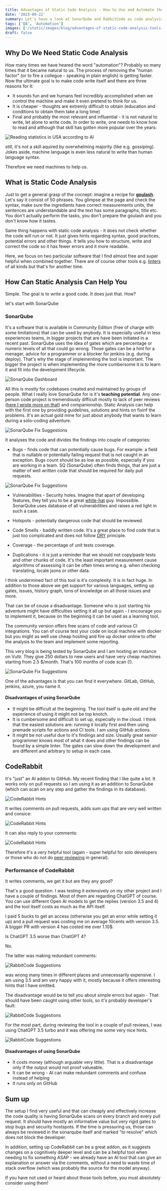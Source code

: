 ```yaml
---
title: Advantages of Static Code Analysis - How to Use and Automate the Tools.
date: '2023-09-22'
summary: Let's have a look at SonarQube and RabbitCode as code analysis tools that could help developers.
tags: ['QA', 'Automation']
images: ['/static/images/blog/advantages-of-static-code-analysis-tools-how-tos/static-code-analysis.webp']
draft: false
---
```


##  Why Do We Need Static Code Analysis

How many times we have heared the word "automation"? Probably so many times that it became natural to us. The process of removing the "human factor" (or to fire a collegue - speaking in plain english) is getting faster. Now the ultimate goal is to make code write itself and there are three reasons for it:
- It sounds fun and we humans feel incredibly accomplished when we control the machine and make it even pretend to think for us.
- It is cheaper - thoughts are extremly difficult to obtain (education and conditions to obtain them take a long time)
- Final and probably the most relevant and influential - it is not natural to write, let alone to write code. In order to write, one needs to know how to read and although that skill has gotten more popular over the years:

![Reading statistics in USA according to AI](/static/images/blog/advantages-of-static-code-analysis-tools-how-tos/skills-bard-how-many-people-read.webp)

still, it's not a skill aquired by overwhelming majority (like e.g. gossiping). Jokes aside, machine language is even less natural to write than human language syntax.

Therefore we need machines to help us.

## What is Static Code Analysis

Just to get a general grasp of the cocnept: imagine a recipe for **[goulash](https://en.wikipedia.org/wiki/Goulash)**. Let's say it consist of 50 phrases. You glimpse at the page and check the syntax, make sure the ingredients have correct measurements units, the sentences are understandable and the text has some paragraphs, title etc. You don't actually perform the tasks, you don't prepare the goulash and you don't know how it tastes.

Same thing happens with static code analysis - it does not check whether the code will run or not. It just gives hints regarding syntax, good practices, potential errors and other things. It tells you how to structure, write and correct the code so it has fewer errors and it more readable.

Here, we focus on two particular software that I find almost free and super helpful when combined together. There are of course other tools e.g. [linters](https://en.wikipedia.org/wiki/Lint_(software)) of all kinds but that's for another time.

## How Can Static Analysis Can Help You

Simple. The goal is to write a good code. It does just that. How?

let's start with SonarQube

### SonarQube


It's a software that is available in Community Edition (free of charge with some limitations) that can be used by anybody. It is especially useful in less experiences teams, in bigger projects that are have been initiated in a recent past. SonarQube uses the idea of gates which are percentage or numeric levels of all that could go wrong. Those gates can be a hint for a menager, advice for a programmer or a blocker for jenkins (e.g. during deploy). That's why the stage of implementing the tool is important. The bigger the project is when implementing the more cumbersome it is to learn it and fit into the development lifecycle.

![SonarQube Dashboard](/static/images/blog/advantages-of-static-code-analysis-tools-how-tos/sq/sonar-qube-05.webp)

All this is mostly for codebases created and maintained by groups of people. What I really love SonarQube for is it's **teaching potential**. Any one-person code project is tremendously difficult mostly to lack of peer reviews ([here I wrote more on that](/blog/peer-testing-and-everything-you-should-know-about-it)) and companionship. Static Analysis can help with the first one by providing guidelines, solutions and hints on fixinf the problems. It's an actual gold mine for just about anybody that wants to learn during a solo-coding adventure.

![SonarQube Fix Suggestions](/static/images/blog/advantages-of-static-code-analysis-tools-how-tos/sq/sonar-qube-06.webp)

It analyses the code and divides the findings into couple of categories:

- Bugs - finds code that can potentially cause bugs. For example: a field that is nullable or potentially failing request that is not caught in an exception. Bugs count should be as low as possible, especially if you are working in a team. SQ (SonarQube) often finds things, that are just a matter of well written code that should be required for daily pull requests.

![SonarQube Fix Suggestions](/static/images/blog/advantages-of-static-code-analysis-tools-how-tos/sq/sonar-qube-08.webp)

- Vulnerabilities - Security holes. Imagine that apart of developing features, they tell you to be a great [white-hat](https://en.wikipedia.org/wiki/White_hat_(computer_security)) guy. Impossible. SonarQube uses database of all vulnerabilities and raises a red light in such a case.

- Hotspots - potentially dangerous code that should be reviewed.

- Code Smells - baddly written code. It's a great place to find code that is just too complicated and does not follow [DRY](https://en.wikipedia.org/wiki/Don%27t_repeat_yourself) principle.

- Coverage - the percentage of unit tests coverage.

- Duplications - it is just a reminder that we should not copy/paste tests and other chunks of code. It's the least important measurement cause algorithms of assessing it can be often times wrong e.g. when checking translating, locale jsons or other data.

I think undermined fact of this tool is it's complexity. It is in fact huge. In addition to those above we get support for various languages, setting up gates, issues, history graph, tons of knowledge on all those issues and more.

That can be of couse a disadvantage. Someone who is just starting his adventure might have difficulties setting it all up but again - I encourage you to implement it, because on the beginning it can be used as a learning tool.

The community version offers free scans of code and various CI integrations. You can of course test your code on local machine with docker but you might as well use cheap hosting and fire up docker online to offer the analysis to the team and implement some reporting.

This very blog is being tested by SonarQube and I am hosting an instance on Vultr. They give 250 dollars to new users and have very cheap machines starting from 2.5 $/month. That's 100 months of code scan (!).

![SonarQube Fix Suggestions](/static/images/blog/advantages-of-static-code-analysis-tools-how-tos/sq/sonar-qube-07.webp)

One of the advantages is that you can find it everywhere. GitLab, GitHub, jenkins, azure, you name it.


#### Disadvantages of using SonarQube

- It might be difficult at the beginning. The tool itself is quite old and the experience of using it might not be top knotch.
- It is cumbersome and difficult to set up, especially in the cloud. I think that the easiest solutions are: running it locally first and then using premade scripts for actions and CI tools. I am using GitHub actions.
- It might be not useful due to it's findings and size. Usually great senior programmer knows most of what it does and other findings can be found by a simple linter. The gates can slow down the development and are different and arbitrary to setup in each case.

## CodeRabbit

It's "just" an AI addon to GitHub. My recent finding that I like quite a lot. It works only on pull requests so I am using it as an addition to SonarQube (which can scan on any step and gather the findings in its database).

![CodeRabbit Hints](/static/images/blog/advantages-of-static-code-analysis-tools-how-tos/rc/code-rabbit-02.webp)

It writes comments on pull requests, adds sum ups that are very well written and consice:

![CodeRabbit Hints](/static/images/blog/advantages-of-static-code-analysis-tools-how-tos/rc/code-rabbit-11.webp)

It can also reply to your comments:

![CodeRabbit Hints](/static/images/blog/advantages-of-static-code-analysis-tools-how-tos/rc/code-rabbit-10.webp)

Therefore it's a very helpful tool (again - super helpful for solo developers or those who do not do [peer reviewing](/blog/peer-testing-and-everything-you-should-know-about-it) in general).

### Performance of CodeRabbit

It writes comments, we get it but are they any good?

That's a good question. I was testing it extensively on my other project and I have a couple of findings. Most of them are regarding ChatGPT of course. You can use different Open AI models to get the replies (version 3.5 and 4) and the tool itself costs as much as the API itself.

I paid 5 bucks to get an access (otherwise you get an error while setting it up) and a pull request was costing me on average 10cents with version 3.5. A bigger PR with version 4 has costed me over 1.10$.

Is ChatGPT 3.5 worse than ChatGPT 4?

No.

The latter was making redundant comments:

![RabbitCode Suggestions](/static/images/blog/advantages-of-static-code-analysis-tools-how-tos/rc/code-rabbit-17.webp)

was wrong many times in different places and unnecessarily expensive. I am using 3.5 and am very happy with it, mostly because it offers interesting hints that I have omitted.

The disadvantage would be to tell you about simple errors but again - That should have been caught using other tools, so it's probably developer's fault:

![RabbitCode Suggestions](/static/images/blog/advantages-of-static-code-analysis-tools-how-tos/rc/code-rabbit-08.webp)

For the most part, during reviewing the tool in a couple of pull reviews, I was using ChatGPT 3.5 turbo and it was offering me some very nice hints.

![RabbitCode Suggestions](/static/images/blog/advantages-of-static-code-analysis-tools-how-tos/rc/code-rabbit-13.webp)

#### Disadvantages of using SonarQube

- It costs money (although arguable very little). That is a disadvantage only if the output would not proof valueable.
- It can be wrong - AI can make redundant comments and confuse instead of helping
- It runs only on GitHub


## Sum up

The setup I find very useful and that can cheaply and effectively increase the code quality is having SonarQube scans on every branch and every pull request. It should have mostly an informative value but very rigid gates to stop bugs and security hostspots. If the time is pressuring us, those can always be reviewed in the sonarqube itself and marked "to resolve" which does not block the developer.

In addition, setting up CodeRabbit can be a great addon, as it suggests changes on a cognitively deeper level and can be a helpful tool when needing to fix something ASAP - we already have an AI tool that can give an explanation or answer via the comments, without a need to waste time of stack overflow (which was probably the source for the model anyway).

If you have not used or heard about those tools before, you must absolutely consider using them!


